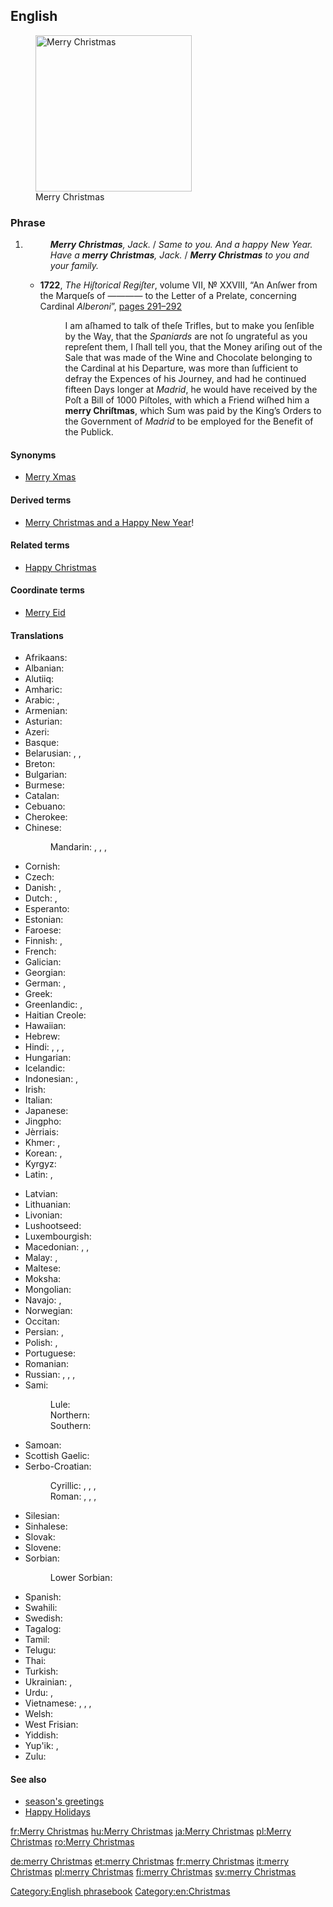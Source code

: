 ==English==
[[File:Merry Christmas.JPG|thumb|250px|upright|Merry Christmas]]

===Phrase===
{{en-phrase|[[merry]] [[Christmas]]!}}

# {{non-gloss definition|Used to express good wishes on or before [[Christmas]] [[Christmas Day|Day]].}}
#: '''''Merry Christmas''', Jack.'' / ''Same to you. And a happy New Year.''
#: ''Have a '''merry Christmas''', Jack.'' / '''''Merry Christmas''' to you and your family.''
#* '''1722''', ''The Hiſtorical Regiſter'', volume VII, № XXVIII, “An Anſwer from the Marqueſs of ———— to the Letter of a Prelate, concerning Cardinal ''Alberoni''”, <span class="plainlinks">[http://books.google.co.uk/books?id=CNsRAAAAYAAJ&pg=PA291&dq=%22Merry+Christmas%22&hl=en&sa=X&ei=nwT5TumdHs6-8gPJ2uHKAQ&ved=0CEgQ6AEwAzgK#v=onepage&q=%22Merry%20Christmas%22&f=false pages 291–292]</span>
#*: I am aſhamed to talk of theſe Trifles, but to make you ſenſible by the Way, that the ''Spaniards'' are not ſo ungrateful as you repreſent them, I ſhall tell you, that the Money ariſing out of the Sale that was made of the Wine and Chocolate belonging to the Cardinal at his Departure, was more than ſufficient to defray the Expences of his Journey, and had he continued fifteen Days longer at ''Madrid'', he would have received by the Poſt a Bill of 1000 Piſtoles, with which a Friend wiſhed him a '''merry Chriſtmas''', which Sum was paid by the King’s Orders to<!-- page break in source --> the Government of ''Madrid'' to be employed for the Benefit of the Publick.

====Synonyms====
* [[Merry Xmas]]

====Derived terms====
* [[Merry Christmas and a Happy New Year]]!

====Related terms====
* [[Happy Christmas]] {{qualifier|Great Britain|Ireland}}

====Coordinate terms====
* [[Merry Eid]]

====Translations====
{{trans-top|good wishes at Christmas time}}
* Afrikaans: {{t|af|geseënde kerfees}}
* Albanian: {{t|sq|gëzuar Krishtlindja}}
* Alutiiq: {{t|ems|Nunaniqsaakici Aʀusistuami}}
* Amharic: {{t|am|መልካም ገና}}
* Arabic: {{t|ar|عيد ميلاد مجيد|tr=ʿīd mīlād majīd|sc=Arab}}, {{t|ar|ميلاد مجيد|tr=mīlād majīd|sc=Arab}}
* Armenian: {{t|hy|շնորհավոր Սուրբ Ծնունդ}}
* Asturian: {{t|ast|feliz navidá}}
* Azeri: {{t|az|xoşbəxt milad}}
* Basque: {{t+|eu|Eguberri on}}
* Belarusian: {{t|be|з Каляда́мі}}, {{t|be|з Нараджэ́ннем}}, {{t|be|з Нараджэ́ннем Хрыстовым}}
* Breton: {{t|br|nedeleg laouen}}
* Bulgarian: {{t|bg|Весела Коледа}}
* Burmese: {{t-needed|my}}
* Catalan: {{t|ca|bon Nadal}}
* Cebuano: {{t|ceb|malipayong pasko}}
* Cherokee: {{t|chr|ᎤᏬᏢᏗ ᏓᏂᏍᏓᏲᎯᎲ}}
* Chinese:
*: Mandarin: {{t+|cmn|聖誕快樂|sc=Hani}}, {{t|cmn|圣诞快乐|tr=Shèngdàn kuàilè|sc=Hani}}, {{t|cmn|聖誕節快樂|sc=Hani}}, {{t|cmn|圣诞节快乐|tr=Shèngdànjié kuàilè|sc=Hani}}
* Cornish: {{t|kw|Nadelik Looan}}
* Czech: {{t|cs|Veselé Vánoce}}
* Danish: {{t|da|glædelig jul}}, {{t+|da|god jul}}
* Dutch: {{t|nl|vrolijk kerstfeest}}, {{t|nl|prettig kerstfeest}}
* Esperanto: {{t|eo|ĝojan Kristnaskon}}
* Estonian: {{t|et|häid jõule}}
* Faroese: {{t|fo|gleðilig jól}}
* Finnish: {{t|fi|hyvää joulua}}, {{t|fi|hauskaa joulua}}
* French: {{t+|fr|joyeux Noël}}
* Galician: {{t|gl|bo Nadal!|m}}
* Georgian: {{t+|ka|შობას გილოცავთ|sc=Geor}}
* German: {{t+|de|frohe Weihnachten}}, {{t|de|fröhliche Weihnachten}}
* Greek: {{t|el|Καλά Χριστούγεννα}}
* Greenlandic: {{t|kl|juullimi pilluarit}}, {{t|kl|juullisiorluarit}}
* Haitian Creole: {{t|ht|Jwaye Nowèl}}
* Hawaiian: {{t|haw|mele Kalikimaka}}
* Hebrew: {{t|he|חג מולד שמח|tr=khag molad sameakh|sc=Hebr}}
* Hindi: {{t|hi|शुभ बड़ा दिन|tr=śubh baṛā din|sc=Deva}}, {{t|hi|शुभ क्रिस्मस|tr=śubh krismas|sc=Deva}}, {{t|hi|मेरी क्रिसमस|tr=merī krismas|sc=Deva}}, {{t|hi|क्रिसमस मुबारक|tr=krismas mubārak|sc=Deva}}
* Hungarian: {{t+|hu|boldog karácsonyt}}
* Icelandic: {{t+|is|gleðileg jól}}
* Indonesian: {{t|id|selamat hari Natal}}, {{t|id|selamat Natal}}
* Irish: {{t|ga|Nollaig Shona}}
* Italian: {{t|it|buon Natale}}
* Japanese: {{t+|ja|メリークリスマス|tr=Meri Kurisumasu}}
* Jingpho: {{t|kac|ngwi pyaw ai X'mas rai u ga!}}
* Jèrriais: {{t|roa-jer|bouan Noué|alt=un bouan Noué!}}
* Khmer: {{t|km|រីករាយថ្ងៃបុណ្យណូអែល}}, {{t|km|បុណ្យ​ណូអែល}}
* Korean: {{t|ko|즐거운 성탄절|sc=Hang}}, {{t|ko|메리 크리스마스|sc=Hang}}
* Kyrgyz: {{t|ky|Жаратканнын туысымен|sc=Cyrl}}
* Latin: {{t|la|felix dies Nativitatis}}, {{t|la|Natale Hilare}}
{{trans-mid}}
* Latvian: {{t|lv|priecīgus Ziemassvētkus}}
* Lithuanian: {{t|lt|Linksmų Kalėdų}}
* Livonian: {{t|liv|rīemliži talšpivḑi}}
* Lushootseed: {{t|lut|haʔɬ pədx̌aʔx̌aʔ}}
* Luxembourgish: {{t|lb|froue Crëschtdag}}
* Macedonian: {{t|mk|Среќен Божиќ}}, {{t|mk|Христос се роди}} {{qualifier|greeting}}, {{t|mk|Навистина се роди}} {{qualifier|reply}}
* Malay: {{t|ms|selamat hari Natal}}, {{t|ms|selamat Natal}}
* Maltese: {{t|mt|il-Milied it-Tajjeb}}
* Moksha: {{t|mdf|Роштува мархта}}
* Mongolian: {{t|mn|Зул сарын мэнд хүргэе}}
* Navajo: {{t|nv|Yáʼátʼééh Késhmish}}, {{t|nv|Nizhónígo Késhmish Adííłeeł}}
* Norwegian: {{t+|no|god jul}}
* Occitan: {{t|oc|Bon Nadal}}
* Persian: {{t|fa|میلاد مسیح مبارک باد|tr=milâd-e masih mobârak bâd|sc=fa-Arab}}, {{t|fa|کریسمس مبارک|tr=kerismas mobârak|sc=fa-Arab}}
* Polish: {{t+|pl|Wesołych Świąt}}, {{t|pl|Wesołych Świąt Bożego Narodzenia}}
* Portuguese: {{t+|pt|Feliz Natal}}
* Romanian: {{t+|ro|Crăciun fericit}}
* Russian: {{t+|ru|с Рождество́м}}, {{t|ru|с Рождество́м Христо́вым}}, {{t|ru|Весёлого Рождества́}}, {{t|ru|Счастли́вого Рождества́}}
* Sami:
*: Lule: {{t|smj|buorre javla}}
*: Northern: {{t|se|buorre juovla}}
*: Southern: {{t|sma|buerie jåvle}}
* Samoan: {{t|sm|Manuia le Kerisimasi}}
* Scottish Gaelic: {{t|gd|Nollaig Chridheil}}
* Serbo-Croatian:
*: Cyrillic: {{t|sh|Срећан Божић|sc=Cyrl}}, {{t|sh|Сретан Божић|sc=Cyrl}}, {{t|sh|Христос се роди|sc=Cyrl}}, {{t|sh|Ваистину се роди|sc=Cyrl}}
*: Roman: {{t|sh|Srećan Božić}}, {{t|sh|Sretan Božić}}, {{t|sh|Hristos se rodi}}, {{t|sh|Vaistinu se rodi}}
* Silesian: {{t|szl|Radosnych Godōw}}
* Sinhalese: {{t|si|සුභ නත්තලක්}}
* Slovak: {{t|sk|Veselé Vianoce}}
* Slovene: {{t|sl|Vesel božič}}
* Sorbian:
*: Lower Sorbian: {{t|dsb|Wjasołe gódy}}
* Spanish: {{t+|es|feliz Navidad}}
* Swahili: {{t-needed|sw}}
* Swedish: {{t+|sv|god jul}}
* Tagalog: {{t|tl|maligayang pasko}}
* Tamil: {{t|ta|கிறிஸ்துமஸ் நல்வாழ்த்துக்கள்}}
* Telugu: {{t|te|మెర్రీ క్రిస్మస్}}
* Thai: {{t|th|สุขสันต์วันคริสต์มาส|tr=sòoksăn wan krítmâat|sc=Thai}}
* Turkish: {{t|tr|mutlu Noeller}}
* Ukrainian: {{t|uk|з Різдво́м}}, {{t|uk|з Різдво́м Христо́вим}}
* Urdu: {{t|ur|کرسمس مبارک|tr=krismas mubārak|sc=ur-Arab}}, {{t|ur|میری کرسمس|tr=merī krismas|sc=ur-Arab}}
* Vietnamese: {{t|vi|chúc mừng Giáng sinh}}, {{t|vi|chúc mừng Nô-en}}, {{t|vi|chức mừng Giáng sinh}}, {{t|vi|chức mừng Nô-en}}
* Welsh: {{t|cy|Nadolig Llawen}}
* West Frisian: {{t|fy|noflike krystdagen}}
* Yiddish: {{t|yi|פֿרײלעכע ניטל}}
* Yup'ik: {{t|esu|Alussistuaqegtaarmek piamken}}, {{t|esu|Alussistuaqegcikici}} {{qualifier|plural subject, plural object}}
* Zulu: {{t|zu|uKhisimusi oMuhle}}
{{trans-bottom}}

====See also====
* [[season's greetings]]
* [[Happy Holidays]]

[[Category:English phrasebook]]
[[Category:en:Christmas]]

[[fr:Merry Christmas]]
[[hu:Merry Christmas]]
[[ja:Merry Christmas]]
[[pl:Merry Christmas]]
[[ro:Merry Christmas]]

[[de:merry Christmas]]
[[et:merry Christmas]]
[[fr:merry Christmas]]
[[it:merry Christmas]]
[[pl:merry Christmas]]
[[fi:merry Christmas]]
[[sv:merry Christmas]]